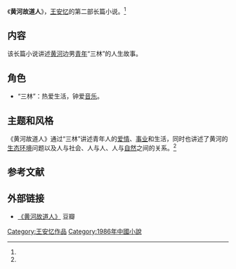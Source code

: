 {{Infobox book 
| 图像      = <!-- [[File:|200px]] -->
| 图像说明  = 
| 书名      = 《黄河故道人》
| 作者      = [[王安忆|王安忆]]
| 原名      = 
| 译者      = 
| 插图      = 
| 封面设计  = 
| 出版地    = 四川省
| 语言      = 简体中文
| 系列      = 
| 题材      = 
| 类型      = 长篇小说
| 出版者    = 四川文艺出版社
| 出版日期  = 1986年
| 中文版    = 
| 媒介      = 印刷（平装书）
| 页数      = 370
| 开本      = 
| isbn      = 
| oclc      = 
| 杜威十进制图书分类法= 
| 美国国会图书馆图书分类法= 
| 上一部作品= 
| 下一部作品= 
| 引用      = 
| 被引用    = 
}}

《'''黄河故道人'''》，[[王安忆|王安忆]]的第二部长篇小说。<ref name="fox" />

==内容==
该长篇小说讲述[[黄河|黄河]]边男[[青年|青年]]“三林”的人生故事。

==角色==
*“三林”：热爱生活，钟爱[[音乐|音乐]]。

==主题和风格==
《黄河故道人》通过“三林”讲述青年人的[[爱情|爱情]]、[[事业|事业]]和生活，同时也讲述了黄河的[[生态环境|生态环境]]问题以及人与社会、人与人、人与[[自然|自然]]之间的关系。<ref name="fox" />

==参考文献==
{{reflist|refs=
<ref name="fox" >{{cite book |author=王安忆 |title=《黄河故道人》|year=1986 |publisher=四川文艺出版社 |location=成都市 |pages= |isbn=}}</ref>
}}
==外部链接==
*[http://book.douban.com/subject/2213994/  《黄河故道人》] {{Wayback|url=http://book.douban.com/subject/2213994/ |date=20160307045820 }} 豆瓣

{{王安忆作品}}
{{Authority control}}

{{DEFAULTSORT:H黄}}
[[Category:王安忆作品|Category:王安忆作品]]
[[Category:1986年中國小說|Category:1986年中國小說]]